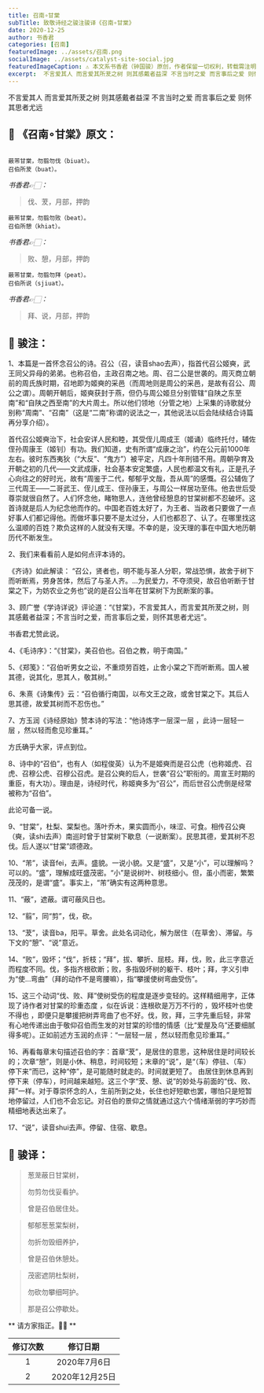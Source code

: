 ```yaml
---
title: 召南∘甘棠
subTitle: 致敬诗经之骏注骏译《召南∘甘棠》 
date: 2020-12-25 
author: 书香君
categories: [召南]
featuredImage: ../assets/召南.png
socialImage: ../assets/catalyst-site-social.jpg
featuredImageCaption: ⚠️️ 本文系书香君（钟国骏）原创，作者保留一切权利，转载需注明出处。
excerpt:  不言爱其人 而言爱其所茇之树 则其感戴者益深 不言当时之爱 而言事后之爱 则怀其思者尤远   
---
```


不言爱其人
而言爱其所茇之树
则其感戴者益深
不言当时之爱
而言事后之爱
则怀其思者尤远

## 🌼 《召南∘甘棠》原文：
```

蔽芾甘棠，勿翦勿伐（biuat）。
召伯所茇（buat）。

```
*书香君👉🏻：* 

> 伐、茇，月部，押韵

```
蔽芾甘棠，勿翦勿败（beat）。
召伯所憩（khiat）。

```
*书香君👉🏻：* 

> 败、憩，月部，押韵

```
蔽芾甘棠，勿翦勿拜（peat）。
召伯所说（sjiuat）。

```
*书香君👉🏻：* 

> 拜、说，月部，押韵

## 🍁️ 骏注：

1、本篇是一首怀念召公的诗。召公（召，读音shao去声），指首代召公姬奭，武王同父异母的弟弟。也称召伯，主政召南之地。周、召二公是世袭的。周灭商立朝前的周氏族时期，召地即为姬奭的采邑（而周地则是周公的采邑，是故有召公、周公之谓）。周朝开朝后，姬奭获封于燕，但仍与周公姬旦分别管辖“自陕之东至南”和“自陕之西至南”的大片周土。所以他们领地（分管之地）上采集的诗歌就分别称“周南”、“召南”（这是“二南”称谓的说法之一，其他说法以后会陆续结合诗篇再分享介绍）。

首代召公姬奭治下，社会安详人民和睦，其受侄儿周成王（姬诵）临终托付，辅佐侄孙周康王（姬钊）有功。我们知道，史有所谓“成康之治”，约在公元前1000年左右。彼时东西夷狄（“大反”、“鬼方”）被平定，凡四十年刑错不用。周朝孕育及开朝之初的几代——文武成康，社会基本安定繁盛，人民也都温文有礼，正是孔子心向往之的好时光，故有“周鉴于二代，郁郁乎文哉，吾从周”的感慨。召公辅佐了三代周王——二哥武王、侄儿成王、侄孙康王，与周公一样居功至伟。他去世后受尊崇就很自然了。人们怀念他，睹物思人，连他曾经憩息的甘棠树都不忍破坏。这首诗就是后人为纪念他而作的。中国老百姓太好了，为王者、当政者只要做了一点好事人们都记得他。而做坏事只要不是太过分，人们也都忍了、认了。在哪里找这么温顺的百姓？欺负这样的人就没有天理。不幸的是，没天理的事在中国大地历朝历代不断发生。

2、我们来看看前人是如何点评本诗的。

《齐诗》如此解读： “召公，贤者也，明不能与圣人分职，常战恐惧，故舍于树下而听断焉，劳身苦体，然后了与圣人齐。…为民爱力，不夺须臾，故召伯听断于甘棠之下，为妨农业之务也”说的是召公当年在甘棠树下为民断案的事。

3、顾广誉《学诗详说》评论道：“《甘棠》，不言爱其人，而言爱其所茇之树，则其感戴者益深；不言当时之爱，而言事后之爱，则怀其思者尤远”。

书香君尤赞此说。

4、《毛诗序》：“《甘棠》，美召伯也。召伯之教，明于南国。”

5、《郑笺》：“召伯听男女之讼，不重烦劳百姓，止舍小棠之下而听断焉。国人被其德，说其化，思其人，敬其树。”

6、朱熹《诗集传》云：“召伯循行南国，以布文王之政，或舍甘棠之下。其后人思其德，故爱其树而不忍伤也。”

7、方玉润《诗经原始》赞本诗的写法：“他诗炼字一层深一层 ，此诗一层轻一层 ，然以轻而愈见珍重耳。”

方氏确乎大家，评点到位。

8、诗中的“召伯”，也有人（如程俊英）认为不是姬奭而是召公虎（也称姬虎、召虎、召穆公虎、召穆公召虎。是召公奭的后人，世袭“召公”职衔的。周宣王时期的重臣，有大功）。理由是，诗经时代，称姬奭多为“召公”，而后世召公虎倒是经常被称为“召伯”。

此论可备一说。

9、“甘棠”，杜梨、棠梨也。落叶乔木，果实圆而小，味涩、可食。相传召公奭（奭，读shi去声）南巡时曾于甘棠树下歇息（一说断案）。民思其德，爱其树不忍伐。后人遂以“甘棠”颂德政。

10、“芾”，读音fei，去声。盛貌。一说小貌。又是“盛”，又是“小”，可以理解吗？可以的。“盛”，理解成旺盛茂密。“小”是说树叶、树枝细小。但，虽小而密，繁繁茂茂的，是谓“盛”。事实上，“芾”确实有这两种意思。

11、“蔽”，遮蔽。谓可蔽风日也。

12、“翦”，同“剪”，伐，砍。

13、“茇”，读音ba，阳平。草舍。此处名词动化，解为居住（在草舍）、滞留。与下文的“憩”、“说”意近。

14、“败”，毁坏；“伐”，折枝；“拜”，拔、攀折、屈枝。拜，伐，败，此三字意近而程度不同。伐，多指齐根砍断；败，多指毁坏树的躯干、枝叶；拜，字义引申为“使…弯曲”（拜的动作不是弯腰嘛），指“攀援使树弯曲受伤”。

15、这三个动词“伐、败、拜”使树受伤的程度是逐步变轻的。这样精细用字，正体现了诗作者对甘棠的珍重态度 ，似在诉说：连根砍是万万不行的 ，毁坏枝叶也使不得也 ，即便只是攀援把树弄弯曲了也不好。伐，败，拜，三字先重后轻，非常有心地传递出由于敬仰召伯而生发的对甘棠的珍惜的情感（比“爱屋及乌”还要细腻得多呢）。正如前述方玉润的点评：“一层轻一层 ，然以轻而愈见珍重耳。”

16、再看每章末句描述召伯的字：首章“茇”，是居住的意思，这种居住是时间较长的；次章“憩”，则是小休、稍息，时间较短；末章的“说”，是“（车）停驻、（车）停下来”而已，这种“停”，是可能随时就走的。时间就更短了。 由居住到休息再到停下来（停车），时间越来越短。这三个字“茇、憩、说”的妙处与前面的“伐、败、拜”一样。对于尊崇怀念的人，生前所到之处，长住也好短歇也罢，哪怕只是短暂地停留过，人们也不会忘记。对召伯的景仰之情就通过这六个情绪渐弱的字巧妙而精细地表达出来了。

17、“说”，读音shui去声。停留、住宿、歇息。

## 🍁️ 骏译：

> 葱茏蔽日甘棠树，
> 
> 勿剪勿伐妥看护。
> 
> 曾是召伯居住处。

> 郁郁葱葱棠梨树，
> 
> 勿折勿毁细养护，
> 
> 曾是召伯休憩处。

> 茂密遮阴杜梨树，
> 
> 勿砍勿攀细呵护。
> 
> 那是召公停歇处。

** 请方家指正。🙏🏻 **

| 修订次数      | 修订日期 | 
|   :----: |    :----:   | 
| 1    | 2020年7月6日       | 
| 2    | 2020年12月25日       | 
